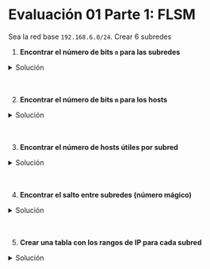 # Evaluación 01 Parte 1: FLSM

Sea la red base `192.168.6.0/24`. Crear 6 subredes

1. **Encontrar el número de bits `n` para las subredes**

<details>
    <summary>Solución</summary>

Se utiliza la fórmula:

$$
\begin{aligned}
    2^n \ge número\, de\, subredes
\end{aligned}
$$

|n||cumple?|
|---|---|---|
|1|$2^1 = 2 \ge 6\, ?$|no|
|2|$2^2 = 4 \ge 6\, ?$|no|
|3|$2^3 = 8 \ge 6\, ?$|si|

$\therefore$ El número de bits para las subredes es `n = 3`. 

</details><br/><br/>

2. **Encontrar el número de bits `m` para los hosts**

<details>
    <summary>Solución</summary>

Se utiliza la fórmula:

$$
\begin{aligned}
    bits\, para\, hosts &= 32 - (bits\, máscara)\\[10pt]
    &= 32 - (24 + 3)\\[10pt]
    &= 32 - 27\\[10pt]
    &= 5
\end{aligned}
$$

$\therefore$ El número de bits para los hosts es `m = 5`. 

</details><br/><br/>

3. **Encontrar el número de hosts útiles por subred**

<details>
    <summary>Solución</summary>

Se utliza la fórmula:

$$
\begin{aligned}
    host\, útiles &= 2^m - 2\\[10pt]
    &= 2^5 - 2\\[10pt]
    &= 32 - 2\\[10pt]
    &= 30
\end{aligned}
$$

$\therefore$ El número de hosts útiles por subred es `30`.

</details><br/><br/>

4. **Encontrar el salto entre subredes (número mágico)**

<details>
    <summary>Solución</summary>

Se utiliza la fórmula:

$$
\begin{aligned}
    salto\, subred &= 256 - octeto\, subred\\[10pt]
    &= 256 - 224\\[10pt]
    &= 32\\[10pt]
\end{aligned}
$$

$\therefore$ El salto entre subredes (número mágico) es `32`.
</details><br/><br/>

5. **Crear una tabla con los rangos de IP para cada subred**

<details>
    <summary>Solución</summary>

1. Se arma la tabla con sus columnas

|Número Subred|Dirección Red|1ra IP Útil|Última IP Útil|Broadcast|
|---|---|---|----|---|
|1|||||
|2|||||
|3|||||
|4|||||
|5|||||
|6|||||

2. Se completa la columna **Dirección Red** utilizando el "número mágico"

|Número Subred|Dirección Red|1ra IP Útil|Última IP Útil|Broadcast|
|---|---|---|----|---|
|1|192.168.6.0||||
|2|192.168.6.32||||
|3|192.168.6.64||||
|4|192.168.6.96||||
|5|192.168.6.128||||
|6|192.168.6.160||||

3. Se completa la columna **1ra IP Útil** (Dirección de Red + 1)

|Número Subred|Dirección Red|1ra IP Útil|Última IP Útil|Broadcast|
|---|---|---|----|---|
|1|192.168.6.0|192.168.6.1|||
|2|192.168.6.32|192.168.6.33|||
|3|192.168.6.64|192.168.6.65|||
|4|192.168.6.96|192.168.6.97|||
|5|192.168.6.128|192.168.6.129|||
|6|192.168.6.160|192.168.6.161|||

4. Se completa la columna **Broadcast** (Dirección de Red siguiente - 1)

|Número Subred|Dirección Red|1ra IP Útil|Última IP Útil|Broadcast|
|---|---|---|----|---|
|1|192.168.6.0|192.168.6.1||192.168.6.31|
|2|192.168.6.32|192.168.6.33||192.168.6.63|
|3|192.168.6.64|192.168.6.65||192.168.6.95|
|4|192.168.6.96|192.168.6.97||192.168.6.127|
|5|192.168.6.128|192.168.6.129||192.168.6.159|
|6|192.168.6.160|192.168.6.161||192.168.6.191|

5. Se completa la columna **Última IP Útil** (Broadcast - 1)

|Número Subred|Dirección Red|1ra IP Útil|Última IP Útil|Broadcast|
|---|---|---|----|---|
|1|192.168.6.0|192.168.6.1|192.168.6.30|192.168.6.31|
|2|192.168.6.32|192.168.6.33|192.168.6.62|192.168.6.63|
|3|192.168.6.64|192.168.6.65|192.168.6.94|192.168.6.95|
|4|192.168.6.96|192.168.6.97|192.168.6.126|192.168.6.127|
|5|192.168.6.128|192.168.6.129|192.168.6.158|192.168.6.159|
|6|192.168.6.160|192.168.6.161|192.168.6.190|192.168.6.191|

</details><br/><br/>




